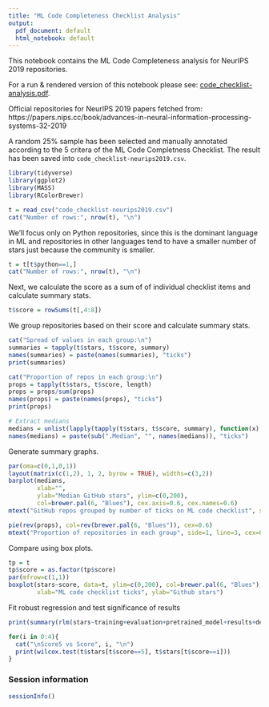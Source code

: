 ```yaml
---
title: "ML Code Completeness Checklist Analysis"
output:
  pdf_document: default
  html_notebook: default
---
```


This notebook contains the ML Code Completeness analysis for NeurIPS 2019 repositories. 

For a run & rendered version of this notebook please see: [code_checklist-analysis.pdf](code_checklist-analysis.pdf).

Official repositories for NeurIPS 2019 papers fetched from: https://papers.nips.cc/book/advances-in-neural-information-processing-systems-32-2019

A random 25% sample has been selected and manually annotated according to the 5 critera of the ML Code Completness Checklist. The result has been saved into `code_checklist-neurips2019.csv`.

```r
library(tidyverse)
library(ggplot2)
library(MASS)
library(RColorBrewer)

t = read_csv("code_checklist-neurips2019.csv")
cat("Number of rows:", nrow(t), "\n")
```

We'll focus only on Python repositories, since this is the dominant language in ML and repositories in other languages tend to have a smaller number of stars just because the community is smaller. 

```r
t = t[t$python==1,]
cat("Number of rows:", nrow(t), "\n")
```

Next, we calculate the score as a sum of of individual checklist items and calculate summary stats. 

```r
t$score = rowSums(t[,4:8])
```

We group repositories based on their score and calculate summary stats. 

```r

cat("Spread of values in each group:\n")
summaries = tapply(t$stars, t$score, summary)
names(summaries) = paste(names(summaries), "ticks")
print(summaries)

cat("Proportion of repos in each group:\n")
props = tapply(t$stars, t$score, length)
props = props/sum(props)
names(props) = paste(names(props), "ticks")
print(props)

# Extract medians
medians = unlist(lapply(tapply(t$stars, t$score, summary), function(x) x["Median"]))
names(medians) = paste(sub(".Median", "", names(medians)), "ticks")
```

Generate summary graphs. 

```r
par(oma=c(0,1,0,1))
layout(matrix(c(1,2), 1, 2, byrow = TRUE), widths=c(3,2))
barplot(medians, 
        xlab="", 
        ylab="Median GitHub stars", ylim=c(0,200),
        col=brewer.pal(6, "Blues"), cex.axis=0.6, cex.names=0.6)
mtext("GitHub repos grouped by number of ticks on ML code checklist", side=1, line=3, cex=0.8)

pie(rev(props), col=rev(brewer.pal(6, "Blues")), cex=0.6)
mtext("Proportion of repositories in each group", side=1, line=3, cex=0.8)
```

Compare using box plots. 

```r
tp = t
tp$score = as.factor(tp$score)
par(mfrow=c(1,1))
boxplot(stars~score, data=t, ylim=c(0,200), col=brewer.pal(6, "Blues"),
        xlab="ML code checklist ticks", ylab="Github stars")
```

Fit robust regression and test significance of results

```r
print(summary(rlm(stars~training+evaluation+pretrained_model+results+dependencies, data=t)))

for(i in 0:4){
  cat("\nScore5 vs Score", i, "\n")
  print(wilcox.test(t$stars[t$score==5], t$stars[t$score==i]))
}
```

### Session information

```r
sessionInfo()
```
